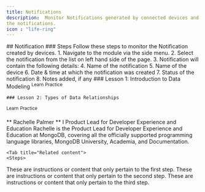 ---
title: Notifications
description:  Monitor Notifications generated by connected devices and take necessary action on 
the notifications.
icon : "life-ring" 
---

<Tabs>
  <Tab title="Steps">
    ## Notification
    ### Steps
 Follow these steps to monitor the Notification created by devices.
1. Navigate to the module via the side menu. 
2. Select the notification from the list on left hand side of the page.
3. Notification will contain the following details:
4. Name of the notification
5. Name of the device 
6. Date & time at which the notification was created
7. Status of the notification
8. Notes added, if any



  </Tab>
  <Tab title="Lessons">
    ### Lesson 1: Introduction to Data Modeling
   <sup>Learn</sup> 
    <sup>Practice</sup> 
    
    ### Lesson 2: Types of Data Relationships
   <sup>Learn</sup> 
    <sup>Practice</sup> 

  </Tab>

  <Tab title="Authors">
    ** Rachelle Palmer ** I Product Lead for Developer Experience and Education
    Rachelle is the Product Lead for Developer Experience and Education at MongoDB, covering all the officially supported programming language libraries, MongoDB University, Academia, and Documentation.
  </Tab>

    <Tab title="Related content">
    <Steps>
  <Step title="First content">
    These are instructions or content that only pertain to the first step.
  </Step>
  <Step title="Second Step">
    These are instructions or content that only pertain to the second step.
  </Step>
  <Step title="Third Step">
    These are instructions or content that only pertain to the third step.
  </Step>
</Steps>
  </Tab>
</Tabs>